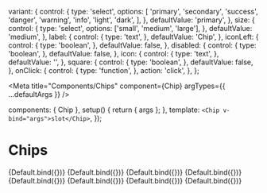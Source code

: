 

  variant: {
    control: {
      type: 'select',
      options: [
        'primary',
        'secondary',
        'success',
        'danger',
        'warning',
        'info',
        'light',
        'dark',
      ],
    },
    defaultValue: 'primary',
  },
  size: {
    control: {
      type: 'select',
      options: ['small', 'medium', 'large'],
    },
    defaultValue: 'medium',
  },
  label: {
    control: {
      type: 'text',
    },
    defaultValue: 'Chip',
  },
  iconLeft: {
    control: {
      type: 'boolean',
    },
    defaultValue: false,
  },
  disabled: {
    control: {
      type: 'boolean',
    },
    defaultValue: false,
  },
  icon: {
    control: {
      type: 'text',
    },
    defaultValue: '',
  },
  square: {
    control: {
      type: 'boolean',
    },
    defaultValue: false,
  },
  onClick: {
    control: {
      type: 'function',
    },
    action: 'click',
  },
};

<Meta title="Components/Chips" component={Chip} argTypes={{ ...defaultArgs }} />

  components: { Chip },
  setup() {
    return { args };
  },
  template: `
    <Chip v-bind="args">slot</Chip>
  `,
});

# Chips

<Canvas>
  <Story name="Primary" argTypes={{ ...Default.argTypes }} args={{}}>
    {Default.bind({})}
  </Story>
  <Story
    name="Secondary"
    argTypes={{ ...Default.argTypes }}
    args={{ variant: 'secondary' }}
  >
    {Default.bind({})}
  </Story>
  <Story
    name="Success"
    argTypes={{ ...Default.argTypes }}
    args={{ variant: 'success' }}
  >
    {Default.bind({})}
  </Story>
  <Story
    name="Danger"
    argTypes={{ ...Default.argTypes }}
    args={{ variant: 'danger' }}
  >
    {Default.bind({})}
  </Story>
  <Story
    name="Warning"
    argTypes={{ ...Default.argTypes }}
    args={{ variant: 'warning' }}
  >
    {Default.bind({})}
  </Story>
  <Story
    name="Info"
    argTypes={{ ...Default.argTypes }}
    args={{ variant: 'info' }}
  >
    {Default.bind({})}
  </Story>
  <Story
    name="Light"
    argTypes={{ ...Default.argTypes }}
    args={{ variant: 'light' }}
  >
    {Default.bind({})}
  </Story>
  <Story
    name="Dark"
    argTypes={{ ...Default.argTypes }}
    args={{ variant: 'dark' }}
  >
    {Default.bind({})}
  </Story>
</Canvas>

<ArgsTable story="Primary" />
